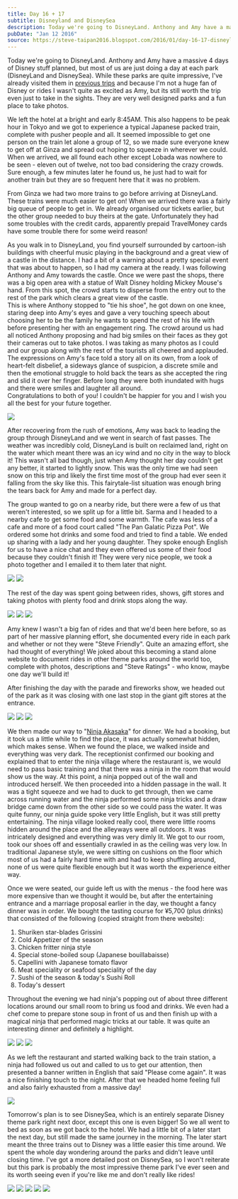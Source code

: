 ```yaml
---
title: Day 16 + 17
subtitle: Disneyland and DisneySea
description: Today we're going to DisneyLand. Anthony and Amy have a massive 4 days of Disney stuff planned, but most of us are just doing a day at each ...
pubDate: "Jan 12 2016"
source: https://steve-taipan2016.blogspot.com/2016/01/day-16-17-disneyland-and-disneysea.html
---
```



Today we're going to DisneyLand. Anthony and Amy have a massive 4 days of Disney stuff planned, but most of us are just doing a day at each park (DisneyLand and DisneySea). While these parks are quite impressive, I've already visited them in [previous trips](https://blog.stevenocchipinti.com/travel) and because I'm not a huge fan of Disney or rides I wasn't quite as excited as Amy, but its still worth the trip even just to take in the sights. They are very well designed parks and a fun place to take photos.

We left the hotel at a bright and early 8:45AM. This also happens to be peak hour in Tokyo and we got to experience a typical Japanese packed train, complete with pusher people and all. It seemed impossible to get one person on the train let alone a group of 12, so we made sure everyone knew to get off at Ginza and spread out hoping to squeeze in wherever we could.  
When we arrived, we all found each other except Lobada was nowhere to be seen - eleven out of twelve, not too bad considering the crazy crowds. Sure enough, a few minutes later he found us, he just had to wait for another train but they are so frequent here that it was no problem.

From Ginza we had two more trains to go before arriving at DisneyLand. These trains were much easier to get on! When we arrived there was a fairly big queue of people to get in. We already organised our tickets earlier, but the other group needed to buy theirs at the gate. Unfortunately they had some troubles with the credit cards, apparently prepaid TravelMoney cards have some trouble there for some weird reason!

As you walk in to DisneyLand, you find yourself surrounded by cartoon-ish buildings with cheerful music playing in the background and a great view of a castle in the distance. I had a bit of a warning about a pretty special event that was about to happen, so I had my camera at the ready. I was following Anthony and Amy towards the castle. Once we were past the shops, there was a big open area with a statue of Walt Disney holding Mickey Mouse's hand. From this spot, the crowd starts to disperse from the entry out to the rest of the park which clears a great view of the castle.  
This is where Anthony stopped to "tie his shoe", he got down on one knee, staring deep into Amy's eyes and gave a very touching speech about choosing her to be the family he wants to spend the rest of his life with before presenting her with an engagement ring. The crowd around us had all noticed Anthony proposing and had big smiles on their faces as they got their cameras out to take photos. I was taking as many photos as I could and our group along with the rest of the tourists all cheered and applauded. The expressions on Amy's face told a story all on its own, from a look of heart-felt disbelief, a sideways glance of suspicion, a discrete smile and then the emotional struggle to hold back the tears as she accepted the ring and slid it over her finger. Before long they were both inundated with hugs and there were smiles and laughter all around.  
Congratulations to both of you! I couldn't be happier for you and I wish you all the best for your future together.

<Img originalAspectRatio src="2015-taiwan-japan/e4ljhjfwt0pmlpjzpref.gif" />

After recovering from the rush of emotions, Amy was back to leading the group through DisneyLand and we went in search of fast passes. The weather was incredibly cold, DisneyLand is built on reclaimed land, right on the water which meant there was an icy wind and no city in the way to block it! This wasn't all bad though, just when Amy thought her day couldn't get any better, it started to lightly snow. This was the only time we had seen snow on this trip and likely the first time most of the group had ever seen it falling from the sky like this. This fairytale-list situation was enough bring the tears back for Amy and made for a perfect day.

The group wanted to go on a nearby ride, but there were a few of us that weren't interested, so we split up for a little bit. Sarma and I headed to a nearby cafe to get some food and some warmth. The cafe was less of a cafe and more of a food court called "The Pan Galatic Pizza Pot". We ordered some hot drinks and some food and tried to find a table. We ended up sharing with a lady and her young daughter. They spoke enough English for us to have a nice chat and they even offered us some of their food because they couldn't finish it! They were very nice people, we took a photo together and I emailed it to them later that night.

<Grid>
  <Img src="2015-taiwan-japan/o8ryhgb74alrikzdmlvf.jpg" />
  <Img src="2015-taiwan-japan/zplty6ysfowrj4hnxrgj.jpg" />
</Grid>

The rest of the day was spent going between rides, shows, gift stores and taking photos with plenty food and drink stops along the way.

<Grid>
  <Img src="2015-taiwan-japan/bgwfoz8emnmv5o8zce6n.jpg" />
  <Img src="2015-taiwan-japan/xc8nxyp5daqli3atitiq.jpg" />
  <Img src="2015-taiwan-japan/axaupyy1epg1ajbs4vvc.jpg" />
</Grid>

Amy knew I wasn't a big fan of rides and that we'd been here before, so as part of her massive planning effort, she documented every ride in each park and whether or not they were "Steve Friendly". Quite an amazing effort, she had thought of everything! We joked about this becoming a stand alone website to document rides in other theme parks around the world too, complete with photos, descriptions and "Steve Ratings" - who know, maybe one day we'll build it!

After finishing the day with the parade and fireworks show, we headed out of the park as it was closing with one last stop in the giant gift stores at the entrance.

<Grid>
  <Img src="2015-taiwan-japan/vlmkcc6qr5jehgexwrdi.jpg" />
  <Img src="2015-taiwan-japan/m0sc3wpsdhopdtne7i9x.jpg" />
  <Img src="2015-taiwan-japan/uwaodwkzw2nrwjcsfbpb.jpg" />
</Grid>

We then made our way to "[Ninja Akasaka](http://www.ninjaakasaka.com/)" for dinner. We had a booking, but it took us a little while to find the place, it was actually somewhat hidden, which makes sense. When we found the place, we walked inside and everything was very dark. The receptionist confirmed our booking and explained that to enter the ninja village where the restaurant is, we would need to pass basic training and that there was a ninja in the room that would show us the way. At this point, a ninja popped out of the wall and introduced herself. We then proceeded into a hidden passage in the wall. It was a tight squeeze and we had to duck to get through, then we came across running water and the ninja performed some ninja tricks and a draw bridge came down from the other side so we could pass the water. It was quite funny, our ninja guide spoke very little English, but it was still pretty entertaining. The ninja village looked really cool, there were little rooms hidden around the place and the alleyways were all outdoors. It was intricately designed and everything was very dimly lit. We got to our room, took our shoes off and essentially crawled in as the ceiling was very low. In traditional Japanese style, we were sitting on cushions on the floor which most of us had a fairly hard time with and had to keep shuffling around, none of us were quite flexible enough but it was worth the experience either way.

Once we were seated, our guide left us with the menus - the food here was more expensive than we thought it would be, but after the entertaining entrance and a marriage proposal earlier in the day, we thought a fancy dinner was in order. We bought the tasting course for ¥5,700 (plus drinks) that consisted of the following (copied straight from there website):

1.  Shuriken star-blades Grissini
2.  Cold Appetizer of the season
3.  Chicken fritter ninja style
4.  Special stone-boiled soup (Japanese bouillabaisse)
5.  Capellini with Japanese tomato flavor
6.  Meat speciality or seafood speciality of the day
7.  Sushi of the season & today's Sushi Roll
8.  Today's dessert

Throughout the evening we had ninja's popping out of about three different locations around our small room to bring us food and drinks. We even had a chef come to prepare stone soup in front of us and then finish up with a magical ninja that performed magic tricks at our table. It was quite an interesting dinner and definitely a highlight.

<Grid>
  <Img src="2015-taiwan-japan/wjbgicevzdatx1uv5pj8.jpg" />
  <Img src="2015-taiwan-japan/f4lx55qmriavxffilipk.jpg" />
  <Img src="2015-taiwan-japan/fplwbtprdicq4d4vvnoo.jpg" />
</Grid>

As we left the restaurant and started walking back to the train station, a ninja had followed us out and called to us to get our attention, then presented a banner written in English that said "Please come again". It was a nice finishing touch to the night. After that we headed home feeling full and also fairly exhausted from a massive day!

<Img originalAspectRatio src="2015-taiwan-japan/ekkw7vhqfhbqipmjud1f.jpg" />

Tomorrow's plan is to see DisneySea, which is an entirely separate Disney theme park right next door, except this one is even bigger! So we all went to bed as soon as we got back to the hotel. We had a little bit of a later start the next day, but still made the same journey in the morning. The later start meant the three trains out to Disney was a little easier this time around. We spent the whole day wondering around the parks and didn't leave until closing time. I've got a more detailed post on DisneySea, so I won't reiterate but this park is probably the most impressive theme park I've ever seen and its worth seeing even if you're like me and don't really like rides!

<Grid>
  <Img src="2015-taiwan-japan/mya06s8esrsfyptk2fd7.jpg" />
  <Img src="2015-taiwan-japan/vd5ogpyf9iqolbu2rwlj.jpg" />
  <Img src="2015-taiwan-japan/htjxielubrvg2voxpcpz.jpg" />
  <Img src="2015-taiwan-japan/mlbgxuzfxnnniqmx0jtq.jpg" />
  <Img src="2015-taiwan-japan/hmklrn7kqxzrymtz7jvh.jpg" />
</Grid>
